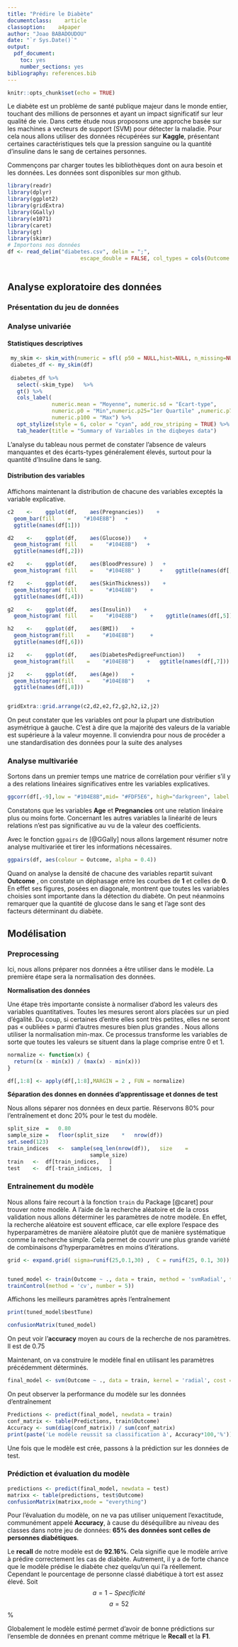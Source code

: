 ```yaml
---
title: "Prédire le Diabète"
documentclass:    article 
classoption:    a4paper
author: "Joao BABADOUDOU"
date: "`r Sys.Date()`"
output: 
  pdf_document: 
    toc: yes
    number_sections: yes
bibliography: references.bib
---
```


```r
knitr::opts_chunk$set(echo = TRUE)
```

Le diabète est un problème de santé publique majeur dans le monde entier, touchant des millions de personnes et ayant un impact significatif sur leur qualité de vie. Dans cette étude nous proposons une approche basée sur les machines a vecteurs de support (SVM) pour détecter la maladie. Pour cela nous allons utiliser des données récupérées sur **Kaggle**, présentant certaines caractéristiques tels que la pression sanguine ou la quantité d'insuline dans le sang de certaines personnes.

Commençons par charger toutes les bibliothèques dont on aura besoin et les données. Les données sont disponibles sur mon github.

```r
library(readr)
library(dplyr)
library(ggplot2)
library(gridExtra)
library(GGally)
library(e1071)
library(caret)
library(gt) 
library(skimr)
# Importons nos données
df <- read_delim("diabetes.csv", delim = ";", 
                       escape_double = FALSE, col_types = cols(Outcome = col_factor(levels = c("0", 
                                                                                               "1"))), trim_ws = TRUE)
```

## **Analyse exploratoire des données**

### **Présentation du jeu de données**

### **Analyse univariée**

#### **Statistiques descriptives**

```r
 my_skim <- skim_with(numeric = sfl( p50 = NULL,hist=NULL, n_missing=NULL, complete_rate=NULL)) 
 diabetes_df <- my_skim(df)
 
 diabetes_df %>%
   select(-skim_type)   %>% 
   gt() %>%
   cols_label(
              numeric.mean = "Moyenne", numeric.sd = "Ecart-type",
              numeric.p0 = "Min",numeric.p25="1er Quartile" ,numeric.p75="3ème Quartile" ,
              numeric.p100 = "Max") %>%
   opt_stylize(style = 6, color = "cyan", add_row_striping = TRUE) %>%
   tab_header(title = "Summary of Variables in the diqbeyes data") 
```

L'analyse du tableau nous permet de constater l'absence de valeurs manquantes et des écarts-types généralement élevés, surtout pour la quantité d'Insuline dans le sang.

#### **Distribution des variables**

Affichons maintenant la distribution de chacune des variables exceptés la variable explicative.

```r
c2    <-    ggplot(df,    aes(Pregnancies))    +
  geom_bar(fill    =    "#104E8B")   +
  ggtitle(names(df[1]))

d2    <-    ggplot(df,    aes(Glucose))    +
  geom_histogram( fill    =    "#104E8B")   +
  ggtitle(names(df[,2]))

e2    <-    ggplot(df,    aes(BloodPressure) )   +
  geom_histogram( fill    =    "#104E8B" )      +    ggtitle(names(df[,3]))

f2    <-    ggplot(df,    aes(SkinThickness))    +
  geom_histogram( fill    =    "#104E8B")    + 
  ggtitle(names(df[,4]))

g2    <-    ggplot(df,    aes(Insulin))    +
  geom_histogram( fill    =    "#104E8B")    +    ggtitle(names(df[,5]))

h2    <-    ggplot(df,    aes(BMI))    +
  geom_histogram(fill    =    "#104E8B")     +
  ggtitle(names(df[,6]))

i2    <-    ggplot(df,    aes(DiabetesPedigreeFunction))    +
  geom_histogram(fill    =    "#104E8B")    +   ggtitle(names(df[,7]))

j2    <-    ggplot(df,    aes(Age))    +
  geom_histogram(fill    =    "#104E8B")    + 
  ggtitle(names(df[,8]))


gridExtra::grid.arrange(c2,d2,e2,f2,g2,h2,i2,j2)


```

On peut constater que les variables ont pour la plupart une distribution asymétrique à gauche. C'est à dire que la majorité des valeurs de la variable est supérieure à la valeur moyenne. Il conviendra pour nous de procéder a une standardisation des données pour la suite des analyses

### **Analyse multivariée**

Sortons dans un premier temps une matrice de corrélation pour vérifier s'il y a des relations linéaires significatives entre les variables explicatives.

```r
ggcorr(df[,-9],low = "#104E8B",mid= "#FDF5E6", high="darkgreen", label = TRUE,label_size = 3)

```

Constatons que les variables **Age** et **Pregnancies** ont une relation linéaire plus ou moins forte. Concernant les autres variables la linéarité de leurs relations n'est pas significative au vu de la valeur des coefficients.

Avec le fonction `ggpairs` de [@GGally] nous allons largement résumer notre analyse multivariée et tirer les informations nécessaires.

```r
ggpairs(df, aes(colour = Outcome, alpha = 0.4))
```

Quand on analyse la densité de chacune des variables repartit suivant **Outcome** , on constate un déphasage entre les courbes de **1** et celles de **0**. En effet ses figures, posées en diagonale, montrent que toutes les variables choisies sont importante dans la détection du diabète. On peut néanmoins remarquer que la quantité de glucose dans le sang et l'age sont des facteurs déterminant du diabète.

## **Modélisation**

### **Preprocessing**

Ici, nous allons préparer nos données a être utiliser dans le modèle. La première étape sera la normalisation des données.

**Normalisation des données**

Une étape très importante consiste à normaliser d'abord les valeurs des variables quantitatives. Toutes les mesures seront alors placées sur un pied d'égalité. Du coup, si certaines d'entre elles sont très petites, elles ne seront pas « oubliées » parmi d'autres mesures bien plus grandes . Nous allons utiliser la normalisation min-max. Ce processus transforme les variables de sorte que toutes les valeurs se situent dans la plage comprise entre 0 et 1.

```r
normalize <- function(x) {
  return((x - min(x)) / (max(x) - min(x))) 
}

df[,1:8] <- apply(df[,1:8],MARGIN = 2 , FUN = normalize)

```

**Séparation des donnes en données d'apprentissage et donnes de test**

Nous allons séparer nos données en deux partie. Réservons 80% pour l'entraînement et donc 20% pour le test du modèle.

```r

split_size	=	0.80
sample_size	=	floor(split_size	*	nrow(df)) 
set.seed(123)
train_indices	<-	sample(seq_len(nrow(df)),	size	=	
                          sample_size)
train	<-	df[train_indices,	] 
test	<-	df[-train_indices,	]
```

### **Entrainement du modèle**

Nous allons faire recourt à la fonction `train` du Package [@caret] pour trouver notre modèle. A l'aide de la recherche aléatoire et de la cross validation nous allons déterminer les paramètres de notre modèle. En effet, la recherche aléatoire est souvent efficace, car elle explore l'espace des hyperparamètres de manière aléatoire plutôt que de manière systématique comme la recherche simple. Cela permet de couvrir une plus grande variété de combinaisons d'hyperparamètres en moins d'itérations.

```r
grid <- expand.grid( sigma=runif(25,0.1,30) ,  C = runif(25, 0.1, 30))


tuned_model <- train(Outcome ~ ., data = train, method = 'svmRadial', tuneGrid = grid, trControl = 
trainControl(method = 'cv', number = 5))


```

Affichons les meilleurs paramètres après l'entraînement

```r
print(tuned_model$bestTune)
```

```r
confusionMatrix(tuned_model)
```

On peut voir l'**accuracy** moyen au cours de la recherche de nos paramètres. Il est de 0.75

Maintenant, on va construire le modèle final en utilisant les paramètres précédemment déterminés.

```r
final_model <- svm(Outcome ~ ., data = train, kernel = 'radial', cost = tuned_model$bestTune$C)
```

On peut observer la performance du modèle sur les données d'entraînement

```r
Predictions <- predict(final_model, newdata = train)
conf_matrix <- table(Predictions, train$Outcome)
Accuracy <- sum(diag(conf_matrix)) / sum(conf_matrix) 
print(paste('Le modèle reussit sa classification à', Accuracy*100,'%'))
```

Une fois que le modèle est crée, passons à la prédiction sur les données de test.

### **Prédiction et évaluation du modèle**

```r
predictions <- predict(final_model, newdata = test)
matrixx <- table(predictions, test$Outcome)
confusionMatrix(matrixx,mode = "everything")
```

Pour l'évaluation du modèle, on ne va pas utiliser uniquement l'exactitude, communément appelé **Accuracy**, à cause du déséquilibre au niveau des classes dans notre jeu de données: **65% des données sont celles de personnes diabétiques**.

Le **recall** de notre modèle est de **92.16%**. Cela signifie que le modèle arrive à prédire correctement les cas de diabète. Autrement, il y a de forte chance que le modèle prédise le diabète chez quelqu'un qui l'a réellement. Cependant le pourcentage de personne classé diabétique à tort est assez élevé. Soit $$a=1- Specificité$$ $$a=52 $$ %

Globalement le modèle estimé permet d'avoir de bonne prédictions sur l'ensemble de données en prenant comme métrique le **Recall** et la **F1**.

## 

